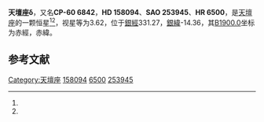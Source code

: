 {{Starbox begin
| name = 天壇座δ
}}
{{Starbox observe
| epoch = [[J2000.0|J2000.0]]
| constell = [[天壇座|天壇座]]<ref name=SIMBAD>{{cite web
 | url=http://simbad.u-strasbg.fr/simbad/sim-id?Ident=HR+6500
 | title =Pulsating variable Star
 | publisher=Centre de Données astronomiques de Strasbourg
 | work=SIMBAD
 | accessdate=2012-07-13}}</ref><ref name=DATA>{{cite web
 | url=http://vizier.u-strasbg.fr/viz-bin/VizieR-5?-out.add=.&-source=5050&-corr=PK=HR&-out.max=9999&HR=6500
 | title=VizieR Detailed Page
 | accessdate=2012-07-13
 | archive-date=2016-03-05
 | archive-url=https://web.archive.org/web/20160305003000/http://vizier.u-strasbg.fr/viz-bin/VizieR-5?-out.add=.&-source=5050&-corr=PK=HR&-out.max=9999&HR=6500
 | dead-url=no
 }}</ref>
| 星官 = 
| ra = {{RA|17|31|5.9}}<ref name=SIMBAD /><ref name=DATA />
| dec = {{DEC|-60|41|2}}<ref name=SIMBAD /><ref name=DATA />
| appmag_v = 3.62<ref name=SIMBAD /><ref name=DATA />
}}
{{Starbox character
| class = B8Vn<ref name=SIMBAD /><ref name=DATA />
| b-v = -0.1<ref name=SIMBAD /><ref name=DATA />
| u-b = -0.31<ref name=SIMBAD /><ref name=DATA />
| r-i = <ref name=SIMBAD /><ref name=DATA />
| variable = 
}}
{{Starbox astrometry
| radial_v = -0.31
| prop_mo_ra = 10
| parallax = 
| p_error = 
}}
{{Starbox catalog
| names =CP-60 6842，[[SAO星表|SAO]] 253945，[[HD星表|HD]] 158094，[[HR星表|HR]] 6500}}
{{Starbox reference |Simbad=HR+6500}}
{{Starbox end}}

'''天壇座δ'''，又名'''CP-60 6842'''，'''HD 158094'''、'''SAO 253945'''、'''HR 6500'''，是[[天壇座|天壇座]]的一颗恒星<ref name=SIMBAD /><ref name=DATA />，视星等为3.62，位于[[銀道座標系|銀經]]331.27，[[銀道座標系|銀緯]]-14.36，其[[B1900.0|B1900.0]]坐标为赤經{{RA|17|22|4.2}}，赤緯{{DEC|-60|-14.36|1}}。

== 参考文献 ==
{{reflist}}

{{star-stub}}

{{天壇座恒星}}
[[Category:天壇座|Category:天壇座]]
[[Category:HD和HDE天體|158094]]
[[Category:HR天體|6500]]
[[Category:SAO天體|253945]]